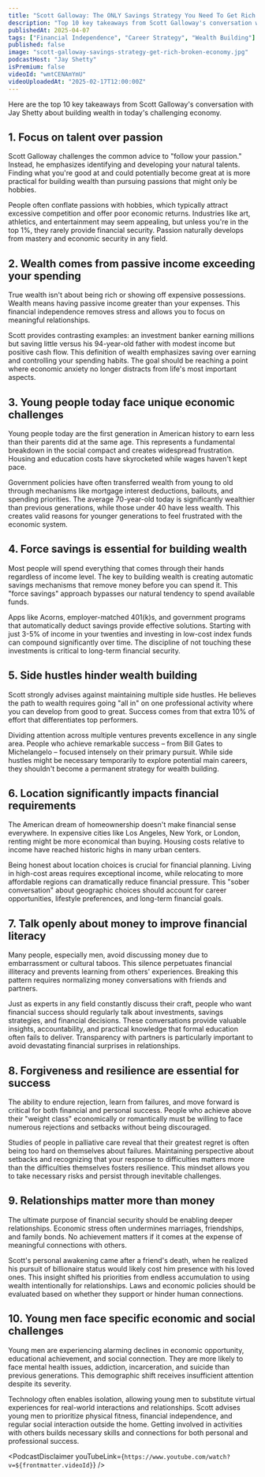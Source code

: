 ```yaml
---
title: "Scott Galloway: The ONLY Savings Strategy You Need To Get Rich In A Broken Economy"
description: "Top 10 key takeaways from Scott Galloway's conversation with Jay Shetty about building wealth in today's challenging economy."
publishedAt: 2025-04-07
tags: ["Financial Independence", "Career Strategy", "Wealth Building"]
published: false
image: "scott-galloway-savings-strategy-get-rich-broken-economy.jpg"
podcastHost: "Jay Shetty"
isPremium: false
videoId: "wmtCENAmYmU"
videoUploadedAt: "2025-02-17T12:00:00Z"
---
```



<PodcastSummaryPageLayout frontmatter={frontmatter}>

Here are the top 10 key takeaways from Scott Galloway's conversation with Jay Shetty about building wealth in today's challenging economy.

## 1. Focus on talent over passion

Scott Galloway challenges the common advice to "follow your passion." Instead, he emphasizes identifying and developing your natural talents. Finding what you're good at and could potentially become great at is more practical for building wealth than pursuing passions that might only be hobbies.

People often conflate passions with hobbies, which typically attract excessive competition and offer poor economic returns. Industries like art, athletics, and entertainment may seem appealing, but unless you're in the top 1%, they rarely provide financial security. Passion naturally develops from mastery and economic security in any field.

## 2. Wealth comes from passive income exceeding your spending

True wealth isn't about being rich or showing off expensive possessions. Wealth means having passive income greater than your expenses. This financial independence removes stress and allows you to focus on meaningful relationships.

Scott provides contrasting examples: an investment banker earning millions but saving little versus his 94-year-old father with modest income but positive cash flow. This definition of wealth emphasizes saving over earning and controlling your spending habits. The goal should be reaching a point where economic anxiety no longer distracts from life's most important aspects.

## 3. Young people today face unique economic challenges

Young people today are the first generation in American history to earn less than their parents did at the same age. This represents a fundamental breakdown in the social compact and creates widespread frustration. Housing and education costs have skyrocketed while wages haven't kept pace.

Government policies have often transferred wealth from young to old through mechanisms like mortgage interest deductions, bailouts, and spending priorities. The average 70-year-old today is significantly wealthier than previous generations, while those under 40 have less wealth. This creates valid reasons for younger generations to feel frustrated with the economic system.

## 4. Force savings is essential for building wealth

Most people will spend everything that comes through their hands regardless of income level. The key to building wealth is creating automatic savings mechanisms that remove money before you can spend it. This "force savings" approach bypasses our natural tendency to spend available funds.

Apps like Acorns, employer-matched 401(k)s, and government programs that automatically deduct savings provide effective solutions. Starting with just 3-5% of income in your twenties and investing in low-cost index funds can compound significantly over time. The discipline of not touching these investments is critical to long-term financial security.

## 5. Side hustles hinder wealth building

Scott strongly advises against maintaining multiple side hustles. He believes the path to wealth requires going "all in" on one professional activity where you can develop from good to great. Success comes from that extra 10% of effort that differentiates top performers.

Dividing attention across multiple ventures prevents excellence in any single area. People who achieve remarkable success – from Bill Gates to Michelangelo – focused intensely on their primary pursuit. While side hustles might be necessary temporarily to explore potential main careers, they shouldn't become a permanent strategy for wealth building.

## 6. Location significantly impacts financial requirements

The American dream of homeownership doesn't make financial sense everywhere. In expensive cities like Los Angeles, New York, or London, renting might be more economical than buying. Housing costs relative to income have reached historic highs in many urban centers.

Being honest about location choices is crucial for financial planning. Living in high-cost areas requires exceptional income, while relocating to more affordable regions can dramatically reduce financial pressure. This "sober conversation" about geographic choices should account for career opportunities, lifestyle preferences, and long-term financial goals.

## 7. Talk openly about money to improve financial literacy

Many people, especially men, avoid discussing money due to embarrassment or cultural taboos. This silence perpetuates financial illiteracy and prevents learning from others' experiences. Breaking this pattern requires normalizing money conversations with friends and partners.

Just as experts in any field constantly discuss their craft, people who want financial success should regularly talk about investments, savings strategies, and financial decisions. These conversations provide valuable insights, accountability, and practical knowledge that formal education often fails to deliver. Transparency with partners is particularly important to avoid devastating financial surprises in relationships.

## 8. Forgiveness and resilience are essential for success

The ability to endure rejection, learn from failures, and move forward is critical for both financial and personal success. People who achieve above their "weight class" economically or romantically must be willing to face numerous rejections and setbacks without being discouraged.

Studies of people in palliative care reveal that their greatest regret is often being too hard on themselves about failures. Maintaining perspective about setbacks and recognizing that your response to difficulties matters more than the difficulties themselves fosters resilience. This mindset allows you to take necessary risks and persist through inevitable challenges.

## 9. Relationships matter more than money

The ultimate purpose of financial security should be enabling deeper relationships. Economic stress often undermines marriages, friendships, and family bonds. No achievement matters if it comes at the expense of meaningful connections with others.

Scott's personal awakening came after a friend's death, when he realized his pursuit of billionaire status would likely cost him presence with his loved ones. This insight shifted his priorities from endless accumulation to using wealth intentionally for relationships. Laws and economic policies should be evaluated based on whether they support or hinder human connections.

## 10. Young men face specific economic and social challenges

Young men are experiencing alarming declines in economic opportunity, educational achievement, and social connection. They are more likely to face mental health issues, addiction, incarceration, and suicide than previous generations. This demographic shift receives insufficient attention despite its severity.

Technology often enables isolation, allowing young men to substitute virtual experiences for real-world interactions and relationships. Scott advises young men to prioritize physical fitness, financial independence, and regular social interaction outside the home. Getting involved in activities with others builds necessary skills and connections for both personal and professional success.

<PodcastDisclaimer
  youTubeLink={`https://www.youtube.com/watch?v=${frontmatter.videoId}`}
/>

</PodcastSummaryPageLayout>
